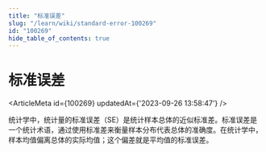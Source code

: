 ```yaml
---
title: "标准误差"
slug: "/learn/wiki/standard-error-100269"
id: "100269"
hide_table_of_contents: true
---
```



# 标准误差

<ArticleMeta id={100269} updatedAt={'2023-09-26 13:58:47'} />
<div className='border-solid border-b border-t-0 my-4 border-[var(--ifm-color-gray-300)]' />

统计学中，统计量的标准误差（SE）是统计样本总体的近似标准差。标准误差是一个统计术语，通过使用标准差来衡量样本分布代表总体的准确度。在统计学中，样本均值偏离总体的实际均值；这个偏差就是平均值的标准误差。
